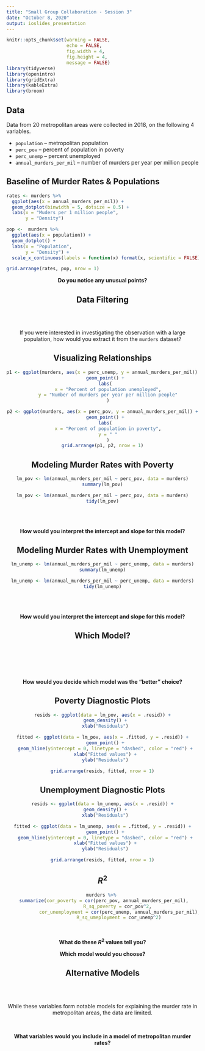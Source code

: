 ```yaml
---
title: "Small Group Collaboration - Session 3"
date: "October 8, 2020"
output: ioslides_presentation
---
```


<style type="text/css">
slides > slide:not(.nobackground):after {
  content: '';
}
</style>

```r
knitr::opts_chunk$set(warning = FALSE, 
                      echo = FALSE, 
                      fig.width = 4, 
                      fig.height = 4, 
                      message = FALSE)
library(tidyverse)
library(openintro)
library(gridExtra)
library(kableExtra)
library(broom)
```

## Data 

Data from 20 metropolitan areas were collected in 2018, on the following 4
variables.

- `population` -- metropolitan population 
- `perc_pov` -- percent of population in poverty
- `perc_unemp` -- percent unemployed 
- `annual_murders_per_mil` -- number of murders per year per million people

## Baseline of Murder Rates & Populations

```r
rates <- murders %>% 
  ggplot(aes(x = annual_murders_per_mil)) +
  geom_dotplot(binwidth = 5, dotsize = 0.5) + 
  labs(x = "Muders per 1 million people", 
       y = "Density")

pop <-  murders %>% 
  ggplot(aes(x = population)) +
  geom_dotplot() + 
  labs(x = "Population", 
       y = "Density") + 
  scale_x_continuous(labels = function(x) format(x, scientific = FALSE))

grid.arrange(rates, pop, nrow = 1)
```

<center>
__Do you notice any unusual points?__  

## Data Filtering

</br>
</br>
<center>

If you were interested in investigating the observation with a large 
population, how would you extract it from the `murders` dataset? 

## Visualizing Relationships 

```r
p1 <- ggplot(murders, aes(x = perc_unemp, y = annual_murders_per_mil)) +
  geom_point() +
  labs(
    x = "Percent of population unemployed",
    y = "Number of murders per year per million people"
    )

p2 <- ggplot(murders, aes(x = perc_pov, y = annual_murders_per_mil)) +
  geom_point() +
  labs(
    x = "Percent of population in poverty",
    y = " "
    )
grid.arrange(p1, p2, nrow = 1)
```

## Modeling Murder Rates with Poverty 

```r
lm_pov <- lm(annual_murders_per_mil ~ perc_pov, data = murders)
summary(lm_pov)
```

```r
lm_pov <- lm(annual_murders_per_mil ~ perc_pov, data = murders)
tidy(lm_pov)
```

</br>
</br>

<center>
__How would you interpret the intercept and slope for this model?__


## Modeling Murder Rates with Unemployment

```r
lm_unemp <- lm(annual_murders_per_mil ~ perc_unemp, data = murders)
summary(lm_unemp)
```

```r
lm_unemp <- lm(annual_murders_per_mil ~ perc_unemp, data = murders)
tidy(lm_unemp)
```

</br>
</br>

<center>
__How would you interpret the intercept and slope for this model?__

## Which Model? 

</br>
</br>
</br>
</br>

<center>
__How would you decide which model was the "better" choice?__ 


## Poverty Diagnostic Plots

```r
resids <- ggplot(data = lm_pov, aes(x = .resid)) +
  geom_density() +
  xlab("Residuals")

fitted <- ggplot(data = lm_pov, aes(x = .fitted, y = .resid)) +
  geom_point() +
  geom_hline(yintercept = 0, linetype = "dashed", color = "red") +
  xlab("Fitted values") +
  ylab("Residuals")

grid.arrange(resids, fitted, nrow = 1)
```


## Unemployment Diagnostic Plots

```r
resids <- ggplot(data = lm_unemp, aes(x = .resid)) +
  geom_density() +
  xlab("Residuals")

fitted <- ggplot(data = lm_unemp, aes(x = .fitted, y = .resid)) +
  geom_point() +
  geom_hline(yintercept = 0, linetype = "dashed", color = "red") +
  xlab("Fitted values") +
  ylab("Residuals")

grid.arrange(resids, fitted, nrow = 1)
```

## $R^2$

```r
murders %>% 
  summarize(cor_poverty = cor(perc_pov, annual_murders_per_mil), 
            R_sq_poverty = cor_pov^2, 
            cor_unemployment = cor(perc_unemp, annual_murders_per_mil),
            R_sq_umeployment = cor_unemp^2)
```

</br>

<center>

__What do these $R^2$ values tell you?__ 

__Which model would you choose?__ 

## Alternative Models 

</br>
</br>

While these variables form notable models for explaining the murder rate in 
metropolitan areas, the data are limited. 

</br>

__What variables would you include in a model of metropolitan murder rates?__ 

<!-- - education completion rates -->
<!-- - how segregated a city is -->
<!-- - income inequality -->
<!-- - organized crime -->
<!-- - gun laws -->
<!-- - country's development -- GDP proxy? -->